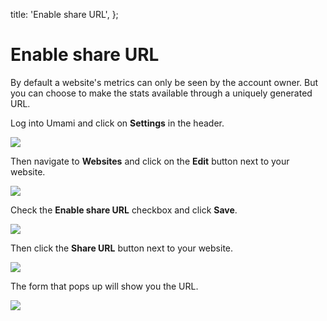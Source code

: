   title: 'Enable share URL',
};

# Enable share URL

By default a website's metrics can only be seen by the account owner. But you can choose to make the stats available
through a uniquely generated URL.

Log into Umami and click on **Settings** in the header.

<img src="/images/v1/header.png" />

Then navigate to **Websites** and click on the **Edit** button next to your website.

<img src="/images/v1/edit-website.png" />

Check the **Enable share URL** checkbox and click **Save**.

<img src="/images/v1/edit-website-form.png" />

Then click the **Share URL** button next to your website.

<img src="/images/v1/share-url.png" />

The form that pops up will show you the URL.

<img src="/images/v1/share-url-form.png" />
